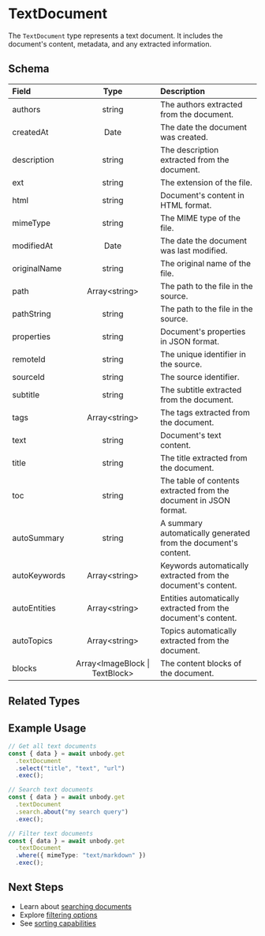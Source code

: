 # TextDocument

The `TextDocument` type represents a text document. It includes the document's content, metadata, and any extracted information.

## Schema

| Field | Type | Description |
| :---------------- | :------: | :---- |
| authors | string | The authors extracted from the document. |
| createdAt | Date | The date the document was created. |
| description | string | The description extracted from the document. |
| ext | string | The extension of the file. |
| html | string | Document's content in HTML format. |
| mimeType | string | The MIME type of the file. |
| modifiedAt | Date | The date the document was last modified. |
| originalName | string | The original name of the file. |
| path | Array\<string\> | The path to the file in the source. |
| pathString | string | The path to the file in the source. |
| properties | string | Document's properties in JSON format. |
| remoteId | string | The unique identifier in the source. |
| sourceId | string | The source identifier. |
| subtitle | string | The subtitle extracted from the document. |
| tags | Array\<string\> | The tags extracted from the document. |
| text | string | Document's text content. |
| title | string | The title extracted from the document. |
| toc | string | The table of contents extracted from the document in JSON format. |
| autoSummary | string | A summary automatically generated from the document's content. |
| autoKeywords | Array\<string\> | Keywords automatically extracted from the document's content. |
| autoEntities | Array\<string\> | Entities automatically extracted from the document's content. |
| autoTopics | Array\<string\> | Topics automatically extracted from the document. |
| blocks | Array\<ImageBlock \| TextBlock\> | The content blocks of the document. |

## Related Types

<PageItems>
  <PageCard
    title="TextBlock"
    description="Individual text blocks within the document"
    link="/content-api/data-types/textblock"
  />
  <PageCard
    title="ImageBlock"
    description="Images within the document"
    link="/content-api/data-types/imageblock"
  />
</PageItems>

## Example Usage

```typescript copy
// Get all text documents
const { data } = await unbody.get
  .textDocument
  .select("title", "text", "url")
  .exec();

// Search text documents
const { data } = await unbody.get
  .textDocument
  .search.about("my search query")
  .exec();

// Filter text documents
const { data } = await unbody.get
  .textDocument
  .where({ mimeType: "text/markdown" })
  .exec();
```

## Next Steps

- Learn about [searching documents](/content-api/search)
- Explore [filtering options](/content-api/filters)
- See [sorting capabilities](/content-api/sorting)
